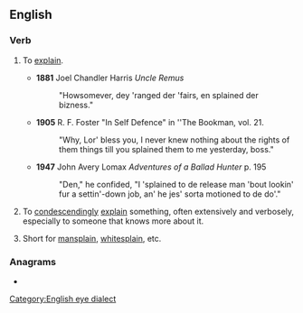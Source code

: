{{also|-splain}}
==English==
{{wikipedia|splaining}}

===Verb===
{{en-verb}}

# {{lb|en|informal, dialectal}} To [[explain]].
#* '''1881''' Joel Chandler Harris ''Uncle Remus''
#*: "Howsomever, dey 'ranged der 'fairs, en splained der bizness."
#* '''1905''' R. F. Foster "In Self Defence" in ''The Bookman, vol. 21.
#*: "Why, Lor' bless you, I never knew nothing about the rights of them things till you splained them to me yesterday, boss."
#* '''1947''' John Avery Lomax ''Adventures of a Ballad Hunter'' p. 195
#*: "Den," he confided, "I 'splained to de release man 'bout lookin' fur a settin'-down job, an' he jes' sorta motioned to de do'."
# {{lb|en|slang}} To [[condescendingly]] [[explain]] something, often extensively and verbosely, especially to someone that knows more about it.
# {{lb|en|slang}} Short for [[mansplain]], [[whitesplain]], etc.

===Anagrams===
* {{anagrams|en|a=ailnps|Aplins|Lipans|Pinals|Plains|lapins|plains|spinal}}

[[Category:English eye dialect]]